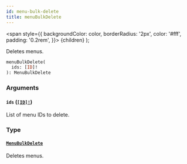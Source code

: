 ```yaml
---
id: menu-bulk-delete
title: menuBulkDelete
---
```


<span
style={{
      backgroundColor: color,
      borderRadius: '2px',
      color: '#fff',
      padding: '0.2rem',
    }}>
{children}
</span>
);

Deletes menus.

```graphql
menuBulkDelete(
  ids: [ID]!
): MenuBulkDelete

```

### Arguments

#### `ids` ([`[ID]!`](/api-reference/scalars/id.mdx))

List of menu IDs to delete.

### Type

#### [`MenuBulkDelete`](/api-reference/objects/menu-bulk-delete.mdx)

Deletes menus.

